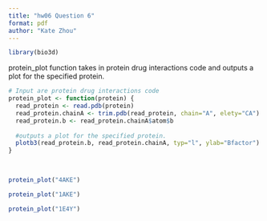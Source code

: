 ```yaml
---
title: "hw06 Question 6"
format: pdf
author: "Kate Zhou"
---
```


```r
library(bio3d)
```

protein_plot function takes in protein drug interactions code and outputs a plot for the specified protein.
```r
# Input are protein drug interactions code
protein_plot <- function(protein) {
  read_protein <- read.pdb(protein)
  read_protein.chainA <- trim.pdb(read_protein, chain="A", elety="CA")
  read_protein.b <- read_protein.chainA$atom$b
  
  #outputs a plot for the specified protein.
  plotb3(read_protein.b, read_protein.chainA, typ="l", ylab="Bfactor")
}
  
  
```

```r
protein_plot("4AKE")
```
```r
protein_plot("1AKE")
```


```r
protein_plot("1E4Y")
```






